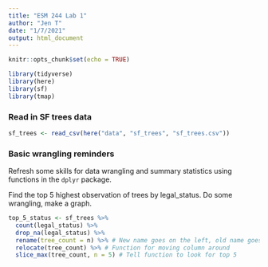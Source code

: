```yaml
---
title: "ESM 244 Lab 1"
author: "Jen T"
date: "1/7/2021"
output: html_document
---
```


```r
knitr::opts_chunk$set(echo = TRUE)

library(tidyverse)
library(here)
library(sf)
library(tmap)
```

### Read in SF trees data

```r
sf_trees <- read_csv(here("data", "sf_trees", "sf_trees.csv"))
```
### Basic wrangling reminders

Refresh some skills for data wrangling and summary statistics using functions in the `dplyr` package. 

Find the top 5 highest observation of trees by legal_status. Do some wrangling, make a graph.

```r
top_5_status <- sf_trees %>%
  count(legal_status) %>%
  drop_na(legal_status) %>%
  rename(tree_count = n) %>% # New name goes on the left, old name goes on the right
  relocate(tree_count) %>% # Function for moving column around
  slice_max(tree_count, n = 5) # Tell function to look for top 5
```

